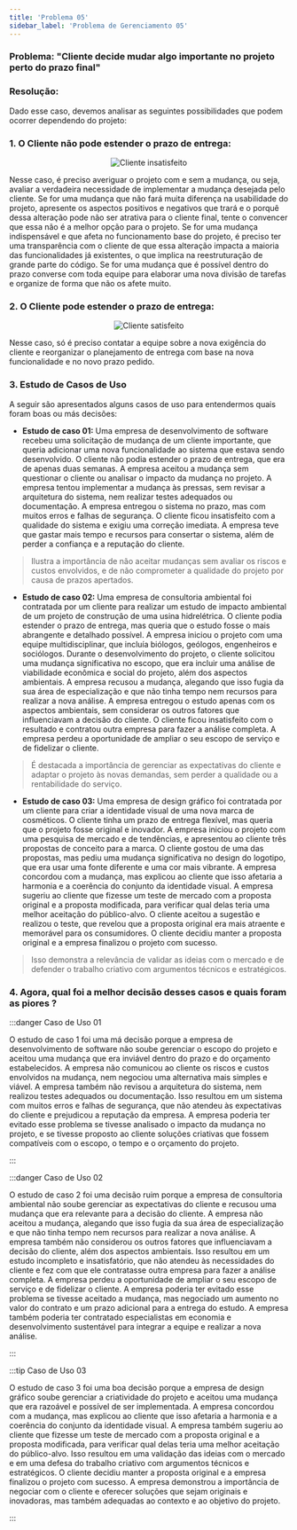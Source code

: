 ```yaml
---
title: 'Problema 05'
sidebar_label: 'Problema de Gerenciamento 05'
---
```


### Problema: "Cliente decide mudar algo importante no projeto perto do prazo final"

### Resolução: 

Dado esse caso, devemos analisar as seguintes possibilidades que podem ocorrer dependendo do projeto:

### 1. O Cliente não pode estender o prazo de entrega:

<center>

![Cliente insatisfeito](./img/cliente_insatisfeito_resized.jpg)

</center>

Nesse caso, é preciso averiguar o projeto com e sem a mudança, ou seja, avaliar a verdadeira necessidade de implementar a mudança desejada pelo cliente. Se for uma mudança que não fará muita diferença na usabilidade do projeto, apresente os aspectos positivos e negativos que trará e o porquê dessa alteração pode não ser atrativa para o cliente final, tente o convencer que essa não é a melhor opção para o projeto. Se for uma mudança indispensável e que afeta no funcionamento base do projeto, é preciso ter uma transparência com o cliente de que essa alteração impacta a maioria das funcionalidades já existentes, o que implica na reestruturação de grande parte do código. Se for uma mudança que é possível dentro do prazo converse com toda equipe para elaborar uma nova divisão de tarefas e organize de forma que não os afete muito.

### 2. O Cliente pode estender o prazo de entrega:

<center>

![Cliente satisfeito](./img/cliente_satisfeito_resized.png)

</center>
Nesse caso, só é preciso contatar a equipe sobre a nova exigência do cliente e reorganizar o planejamento de entrega com base na nova funcionalidade e no novo prazo pedido.

### 3. Estudo de Casos de Uso

A seguir são apresentados alguns casos de uso para entendermos quais foram boas ou más decisões:

- **Estudo de caso 01:** Uma empresa de desenvolvimento de software recebeu uma solicitação de mudança de um cliente importante, que queria adicionar uma nova funcionalidade ao sistema que estava sendo desenvolvido. O cliente não podia estender o prazo de entrega, que era de apenas duas semanas. A empresa aceitou a mudança sem questionar o cliente ou analisar o impacto da mudança no projeto. A empresa tentou implementar a mudança às pressas, sem revisar a arquitetura do sistema, nem realizar testes adequados ou documentação. A empresa entregou o sistema no prazo, mas com muitos erros e falhas de segurança. O cliente ficou insatisfeito com a qualidade do sistema e exigiu uma correção imediata. A empresa teve que gastar mais tempo e recursos para consertar o sistema, além de perder a confiança e a reputação do cliente. 

> Ilustra a importância de não aceitar mudanças sem avaliar os riscos e custos envolvidos, e de não comprometer a qualidade do projeto por causa de prazos apertados.

- **Estudo de caso 02:** Uma empresa de consultoria ambiental foi contratada por um cliente para realizar um estudo de impacto ambiental de um projeto de construção de uma usina hidrelétrica. O cliente podia estender o prazo de entrega, mas queria que o estudo fosse o mais abrangente e detalhado possível. A empresa iniciou o projeto com uma equipe multidisciplinar, que incluía biólogos, geólogos, engenheiros e sociólogos. Durante o desenvolvimento do projeto, o cliente solicitou uma mudança significativa no escopo, que era incluir uma análise de viabilidade econômica e social do projeto, além dos aspectos ambientais. A empresa recusou a mudança, alegando que isso fugia da sua área de especialização e que não tinha tempo nem recursos para realizar a nova análise. A empresa entregou o estudo apenas com os aspectos ambientais, sem considerar os outros fatores que influenciavam a decisão do cliente. O cliente ficou insatisfeito com o resultado e contratou outra empresa para fazer a análise completa. A empresa perdeu a oportunidade de ampliar o seu escopo de serviço e de fidelizar o cliente. 

> É destacada a importância de gerenciar as expectativas do cliente e adaptar o projeto às novas demandas, sem perder a qualidade ou a rentabilidade do serviço.

- **Estudo de caso 03:** Uma empresa de design gráfico foi contratada por um cliente para criar a identidade visual de uma nova marca de cosméticos. O cliente tinha um prazo de entrega flexível, mas queria que o projeto fosse original e inovador. A empresa iniciou o projeto com uma pesquisa de mercado e de tendências, e apresentou ao cliente três propostas de conceito para a marca. O cliente gostou de uma das propostas, mas pediu uma mudança significativa no design do logotipo, que era usar uma fonte diferente e uma cor mais vibrante. A empresa concordou com a mudança, mas explicou ao cliente que isso afetaria a harmonia e a coerência do conjunto da identidade visual. A empresa sugeriu ao cliente que fizesse um teste de mercado com a proposta original e a proposta modificada, para verificar qual delas teria uma melhor aceitação do público-alvo. O cliente aceitou a sugestão e realizou o teste, que revelou que a proposta original era mais atraente e memorável para os consumidores. O cliente decidiu manter a proposta original e a empresa finalizou o projeto com sucesso. 

> Isso demonstra a relevância de validar as ideias com o mercado e de defender o trabalho criativo com argumentos técnicos e estratégicos.


### 4. Agora, qual foi a melhor decisão desses casos e quais foram as piores ?

:::danger Caso de Uso 01

O estudo de caso 1 foi uma má decisão porque a empresa de desenvolvimento de software não soube gerenciar o escopo do projeto e aceitou uma mudança que era inviável dentro do prazo e do orçamento estabelecidos. A empresa não comunicou ao cliente os riscos e custos envolvidos na mudança, nem negociou uma alternativa mais simples e viável. A empresa também não revisou a arquitetura do sistema, nem realizou testes adequados ou documentação. Isso resultou em um sistema com muitos erros e falhas de segurança, que não atendeu às expectativas do cliente e prejudicou a reputação da empresa. A empresa poderia ter evitado esse problema se tivesse analisado o impacto da mudança no projeto, e se tivesse proposto ao cliente soluções criativas que fossem compatíveis com o escopo, o tempo e o orçamento do projeto.

:::

:::danger Caso de Uso 02

O estudo de caso 2 foi uma decisão ruim porque a empresa de consultoria ambiental não soube gerenciar as expectativas do cliente e recusou uma mudança que era relevante para a decisão do cliente. A empresa não aceitou a mudança, alegando que isso fugia da sua área de especialização e que não tinha tempo nem recursos para realizar a nova análise. A empresa também não considerou os outros fatores que influenciavam a decisão do cliente, além dos aspectos ambientais. Isso resultou em um estudo incompleto e insatisfatório, que não atendeu às necessidades do cliente e fez com que ele contratasse outra empresa para fazer a análise completa. A empresa perdeu a oportunidade de ampliar o seu escopo de serviço e de fidelizar o cliente. A empresa poderia ter evitado esse problema se tivesse aceitado a mudança, mas negociado um aumento no valor do contrato e um prazo adicional para a entrega do estudo. A empresa também poderia ter contratado especialistas em economia e desenvolvimento sustentável para integrar a equipe e realizar a nova análise.

:::

:::tip Caso de Uso 03

O estudo de caso 3 foi uma boa decisão porque a empresa de design gráfico soube gerenciar a criatividade do projeto e aceitou uma mudança que era razoável e possível de ser implementada. A empresa concordou com a mudança, mas explicou ao cliente que isso afetaria a harmonia e a coerência do conjunto da identidade visual. A empresa também sugeriu ao cliente que fizesse um teste de mercado com a proposta original e a proposta modificada, para verificar qual delas teria uma melhor aceitação do público-alvo. Isso resultou em uma validação das ideias com o mercado e em uma defesa do trabalho criativo com argumentos técnicos e estratégicos. O cliente decidiu manter a proposta original e a empresa finalizou o projeto com sucesso. A empresa demonstrou a importância de negociar com o cliente e oferecer soluções que sejam originais e inovadoras, mas também adequadas ao contexto e ao objetivo do projeto.

:::


